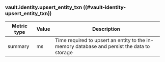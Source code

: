 ### vault.identity.upsert_entity_txn ((#vault-identity-upsert_entity_txn))

Metric type | Value | Description
----------- | ----- | -----------
summary     | ms    | Time required to upsert an entity to the in-memory database and persist the data to storage